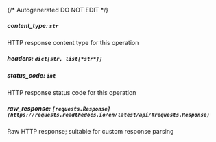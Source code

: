 {/* Autogenerated DO NOT EDIT  */}
##### **content_type:** `str`
HTTP response content type for this operation

##### **headers:** `dict[str, list[*str*]]`

##### **status_code:** `int`
HTTP response status code for this operation

##### **raw_response:** `[requests.Response](https://requests.readthedocs.io/en/latest/api/#requests.Response)`
Raw HTTP response; suitable for custom response parsing

